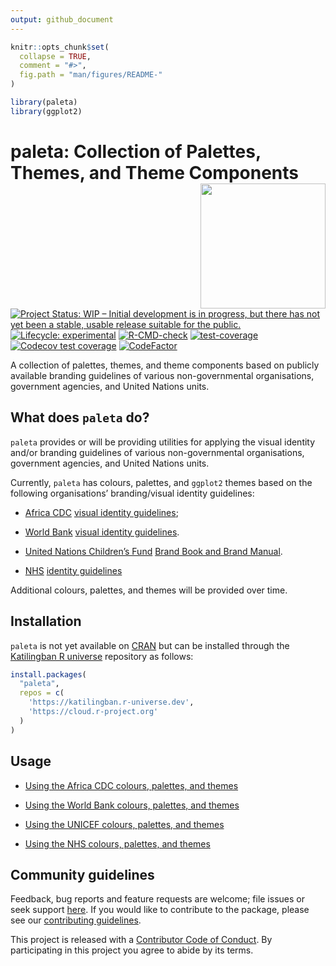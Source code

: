```yaml
---
output: github_document
---
```


<!-- README.md is generated from README.Rmd. Please edit that file -->

```r
knitr::opts_chunk$set(
  collapse = TRUE,
  comment = "#>",
  fig.path = "man/figures/README-"
)

library(paleta)
library(ggplot2)
```

# paleta: Collection of Palettes, Themes, and Theme Components <img src="man/figures/logo.png" width="200" align="right" />

<!-- badges: start -->
[![Project Status: WIP – Initial development is in progress, but there has not yet been a stable, usable release suitable for the public.](https://www.repostatus.org/badges/latest/wip.svg)](https://www.repostatus.org/#wip)
[![Lifecycle: experimental](https://img.shields.io/badge/lifecycle-experimental-orange.svg)](https://lifecycle.r-lib.org/articles/stages.html#experimental)
[![R-CMD-check](https://github.com/katilingban/paleta/actions/workflows/R-CMD-check.yaml/badge.svg)](https://github.com/katilingban/paleta/actions/workflows/R-CMD-check.yaml)
[![test-coverage](https://github.com/katilingban/paleta/actions/workflows/test-coverage.yaml/badge.svg)](https://github.com/katilingban/paleta/actions/workflows/test-coverage.yaml)
[![Codecov test coverage](https://codecov.io/gh/katilingban/paleta/branch/main/graph/badge.svg)](https://app.codecov.io/gh/katilingban/paleta?branch=main)
[![CodeFactor](https://www.codefactor.io/repository/github/katilingban/paleta/badge)](https://www.codefactor.io/repository/github/katilingban/paleta)
<!-- badges: end -->

A collection of palettes, themes, and theme components based on publicly available branding guidelines of various non-governmental organisations, government agencies, and United Nations units.

## What does `paleta` do?

`paleta` provides or will be providing utilities for applying the visual identity and/or branding guidelines of various non-governmental organisations, government agencies, and United Nations units.

Currently, `paleta` has colours, palettes, and `ggplot2` themes based on the following organisations' branding/visual identity guidelines:

* [Africa CDC](https://africacdc.org/) [visual identity guidelines](https://africacdc.org/download/visual-identity-africa-cdc-branding-guide/);

* [World Bank](https://www.worldbank.org) [visual identity guidelines](https://thedocs.worldbank.org/en/doc/723361567518322252-0060022019/original/WBGBrandingandVisualIdentityGuidelinesFebruary2016.pdf).

* [United Nations Children's Fund](https://www.unicef.org/) [Brand Book and Brand Manual](https://www.unicef.org/jordan/media/7166/file/ANNEX_G_-_Brand_book_V3.1.pdf).

* [NHS](https://www.nhs.uk/) [identity guidelines](https://www.england.nhs.uk/nhsidentity/identity-guidelines/)


Additional colours, palettes, and themes will be provided over time.

## Installation

`paleta` is not yet available on [CRAN](https://cran.r-project.org) but can be installed through the [Katilingban R universe](https://katilingban.r-universe.dev) repository as follows:

```R
install.packages(
  "paleta", 
  repos = c(
    'https://katilingban.r-universe.dev', 
    'https://cloud.r-project.org'
  )
)
```

## Usage

* [Using the Africa CDC colours, palettes, and themes](https://katilingban.io/paleta/articles/africa-cdc.html)

* [Using the World Bank colours, palettes, and themes](https://katilingban.io/paleta/articles/world-bank.html)

* [Using the UNICEF colours, palettes, and themes](https://katilingban.io/paleta/articles/unicef.html)

* [Using the NHS colours, palettes, and themes](https://katilingban.io/paleta/articles/nhs.html)

## Community guidelines

Feedback, bug reports and feature requests are welcome; file issues or seek support [here](https://github.com/katilingban/paleta/issues). If you would like to contribute to the package, please see our [contributing guidelines](https://katilingban.io/paleta/CONTRIBUTING.html).

This project is released with a [Contributor Code of Conduct](https://katilingban.io/paleta/CODE_OF_CONDUCT.html). By participating in this project you agree to abide by its terms.

